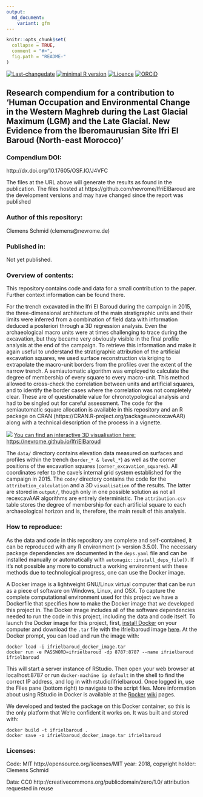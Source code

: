 ```yaml
---
output:
  md_document:
    variant: gfm
---
```


<!-- README.md is generated from README.Rmd. Please edit that file -->

```r
knitr::opts_chunk$set(
  collapse = TRUE,
  comment = "#>",
  fig.path = "README-"
)
```

[![Last-changedate](https://img.shields.io/badge/last%20change-`r gsub('-', '--', Sys.Date())`-brightgreen.svg)](https://github.com/nevrome/IfriElBaroud/commits/master) [![minimal R version](https://img.shields.io/badge/R%3E%3D-3.5.0-brightgreen.svg)](https://cran.r-project.org/) [![Licence](https://img.shields.io/github/license/mashape/apistatus.svg)](http://choosealicense.com/licenses/mit/) [![ORCiD](https://img.shields.io/badge/ORCiD-0000--0003--3448--5715-green.svg)](http://orcid.org/0000-0003-3448-5715) 

## Research compendium for a contribution to 'Human Occupation and Environmental Change in the Western Maghreb during the Last Glacial Maximum (LGM) and the Late Glacial. New Evidence from the Iberomaurusian Site Ifri El Baroud (North-east Morocco)' 

### Compendium DOI: 
 
http://dx.doi.org/10.17605/OSF.IO/J4VFC

The files at the URL above will generate the results as found in the publication. The files hosted at https://github.com/nevrome/IfriElBaroud are the development versions and may have changed since the report was published

### Author of this repository:

Clemens Schmid (clemens@nevrome.de)

### Published in: 

Not yet published.

### Overview of contents:

This repository contains code and data for a small contribution to the paper. Further context information can be found there. 

For the trench excavated in the Ifri El Baroud during the campaign in 2015, the three-dimensional architecture of the main stratigraphic units and their limits were inferred from a combination of field data with information deduced a posteriori through a 3D regression analysis. Even the archaeological macro units were at times challenging to trace during the excavation, but they became very obviously visible in the final profile analysis at the end of the campaign. To retrieve this information and make it again useful to understand the stratigraphic attribution of the artificial excavation squares, we used surface reconstruction via kriging to extrapolate the macro-unit borders from the profiles over the extent of the narrow trench. A semiautomatic algorithm was employed to calculate the degree of membership of every square to every macro-unit. This method allowed to cross-check the correlation between units and artificial squares, and to identify the border cases where the correlation was not completely clear. These are of questionable value for chronotypological analysis and had to be singled out for careful assessment. The code for the semiautomatic square allocation is available in this repository and an R package on CRAN (https://CRAN.R-project.org/package=recexcavAAR) along with a technical description of the process in a vignette.

![](screenshot_trench_3D.png)
[You can find an interactive 3D visualisation here: https://nevrome.github.io/IfriElBaroud](https://nevrome.github.io/IfriElBaroud/)

The `data/` directory contains elevation data measured on surfaces and profiles within the trench (`border_* & level_*`) as well as the corner positions of the excavation squares (`corner_excavation_squares`). All coordinates refer to the cave's internal grid system established for the campaign in 2015. The `code/` directory contains the code for the `attribution_calculation` and a 3D `visualisation` of the results. The latter are stored in `output/`, though only in one possible solution as not all recexcavAAR algorithms are entirely deterministic. The `attribution.csv` table stores the degree of membership for each artificial square to each archaeological horizon and is, therefore, the main result of this analysis.

### How to reproduce:

As the data and code in this repository are complete and self-contained, it can be reproduced with any R environment (> version 3.5.0). The necessary package dependencies are documented in the `deps.yaml` file and can be installed manually or automatically with `automagic::install_deps_file()`. If it's not possible any more to construct a working environment with these methods due to technological progress, one can use the Docker image. 

A Docker image is a lightweight GNU/Linux virtual computer that can be run as a piece of software on Windows, Linux, and OSX. To capture the complete computational environment used for this project we have a Dockerfile that specifies how to make the Docker image that we developed this project in. The Docker image includes all of the software dependencies needed to run the code in this project, including the data and code itself. To launch the Docker image for this project, first, [install Docker](https://docs.docker.com/installation/) on your computer and download the `.tar` file with the ifrielbaroud image [here](https://osf.io/q6j8p). At the Docker prompt, you can load and run the image with:

    docker load -i ifrielbaroud_docker_image.tar
    docker run -e PASSWORD=ifrielbaroud -dp 8787:8787 --name ifrielbaroud ifrielbaroud

This will start a server instance of RStudio. Then open your web browser at localhost:8787 or run `docker-machine ip default` in the shell to find the correct IP address, and log in with rstudio/ifrielbaroud. Once logged in, use the Files pane (bottom right) to navigate to the script files. More information about using RStudio in Docker is available at the [Rocker](https://github.com/rocker-org) [wiki](https://github.com/rocker-org/rocker/wiki/Using-the-RStudio-image) pages. 

We developed and tested the package on this Docker container, so this is the only platform that We're confident it works on. It was built and stored with:

    docker build -t ifrielbaroud .
    docker save -o ifrielbaroud_docker_image.tar ifrielbaroud

### Licenses:

Code: MIT http://opensource.org/licenses/MIT year: 2018, copyright holder: Clemens Schmid

Data: CC0 http://creativecommons.org/publicdomain/zero/1.0/ attribution requested in reuse
